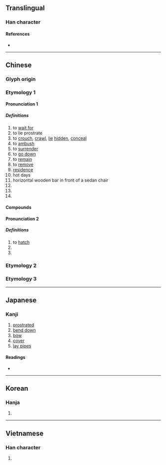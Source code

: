 {{character info/new}}
==Translingual==
{{stroke order|strokes=6}}

===Han character===
{{Han char|rn=9|rad=人|as=04|sn=6|four=23234|canj=OIK|ids=⿰亻犬}}

====References====
* {{Han ref|kx=0095.230|dkj=00438|dj=0202.070|hdz=10119.040|uh=4F0F|ud=20239|bh=A5F1|bd=42481}}

----

==Chinese==
{{zh-forms}}

===Glyph origin===
{{Han etym}}
===Etymology 1===
====Pronunciation 1====
{{zh-pron
|m=fú
|c=buk6,fuk6
|c_note=buk6 - vernacular; fuk6 - literary
|h=pfs=fu̍k/pu̍k/s:puk
|mn=ho̍k
|mc=2
|oc=2,2
|ma=y
|cat=v,cls,n,pn
}}

=====Definitions=====
{{zh-hanzi}}

# to [[wait for]]
# to lie prostrate
# to [[crouch]], [[crawl]], [[lie]] [[hidden]], [[conceal]]
# to [[ambush]]
# to [[surrender]]
# to [[go down]]
# to [[remain]]
# to [[remove]]
# [[residence]]
# hot days
# horizontal wooden bar in front of a sedan chair
# {{zh-abbrev|伏特|volt}}
# {{zh-alt-form|服}}
# {{surname|lang=zh}}

====Compounds====
{{zh-der|倚伏|伏莽|伏禮|伏維尚饗|四伏|做小伏低|伏打電池|夜行晝伏|伏屍|不伏手|不伏水土|乞伏|伏礁|匍伏|不伏老|二伏|不伏|伏劍|伏櫪|伏暑|伏地聖人|帖伏|十面埋伏|入伏|伏几|伏伺|伏肉|伏翼|伏特加|伏落|伏手|伏氣|伏臘|伏身|伏汛|伏擊|伏狀|伏願|初伏|伏讀|伏軍|干伏|不伏燒埋|伏首貼耳|伏虎降龍|伏特計|伏下|伏雞|危機四伏|姦伏|伏魔大帝|制伏|心伏口伏|伏尸|伏低做小|伏甲|伏案|伏枕|伏惟|伏水|伏低|伏辯|中伏|伏卵|伏法|伏想|慴伏|加伏特|伏謁|廋伏|伏日|伏侍|伏波|平伏|伏羲|伏地挺身|三伏天|伏行|伏地扣子|伏龍鳳雛|伏羲氏|伏乞|匿伏|伏兵|伏見|安伏|伏軾|嫗伏|伏罪|塌伏|下伏|伏流|伏眾|伏藏|伏貼|愆伏|准伏|伏櫪老驥|埋伏|伏死|伏尸流血|伏特|伏虎擒龍|伏犧氏|報伏|伏天|三伏|伏獵|伏雌|伏路|伏誅|伏地|不甘雌伏|伏旱|伏不是|伏輸|伏祈|伏犧|倒心伏計|倒伏|俯伏|伏筆|伏聞|伏櫪守株|伏望|伏席|伏善|伏事|待伏|伏竄|歲時伏臘|招伏|擒姦擿伏|擒伏|摘伏發隱|潛伏|暑伏|潛伏期|潛伏分子|摘奸發伏|禍福倚伏|晝伏夜出|發姦擿伏|晝伏夜游|晝伏|攝伏|拱伏|搭伏|煦伏|滯伏|曉伏夜行|收伏|數伏|所伏|狐潛鼠伏|畫伏狀|神欽鬼伏|搭伏定|扶伏|末伏|此起彼伏|發隱擿伏|發擿姦伏|發奸擿伏|擿伏|敵後伏擊|於伏|甘伏|獸伏|狐憑鼠伏|擿奸發伏|水土不伏|按家伏業|潛龍伏虎|潛伏感染|沉伏|擒奸摘伏|降伏|老驥伏櫪|跧伏|踡伏|龍虎並伏|設伏|蒲伏|陰伏|高低起伏|起伏|終伏|隱伏|馴伏|頭伏|雌伏|降龍伏虎|請伏|觳觫伏罪|赤伏符|連綿起伏|跪伏|蟄伏|竄伏|起伏不平|誘伏|蜷伏|綿延起伏}}

====Pronunciation 2====
{{zh-pron
|m=fù
|mc=2
|oc=2,2
|cat=v,conj
}}

=====Definitions=====
{{zh-hanzi}}

# to [[hatch]]
# {{zh-alt-form|負}}
# {{zh-alt-form|復}}
===Etymology 2===
{{zh-see|袱|ss}}
===Etymology 3===
{{zh-see|匐|ss}}
----

==Japanese==

===Kanji===
{{ja-kanji|grade=c|rs=人04}}

# [[prostrated]]
# [[bend down]]
# [[bow]]
# [[cover]]
# [[lay pipes]]

====Readings====
* {{ja-readings|on=[[ふく]] (fuku), [[ふう]] (fū), [[ぶく]] (buku)|kun=[[ふせる]] (fuseru), [[したがう]] (shitagau)|nanori=[[ぶせ]] (buse)}}

----

==Korean==

===Hanja===
{{ko-hanja|hangeul=[[복]], [[부]]|rv=bok, bu|mr=pok, pu|y=pok, pwu, pwuk}}

# {{defn|lang=ko|sort=人04}}

----

==Vietnamese==

===Han character===
{{vi-hantu|phục|rs=人04}}

# {{defn|lang=vi|sort=人04}}